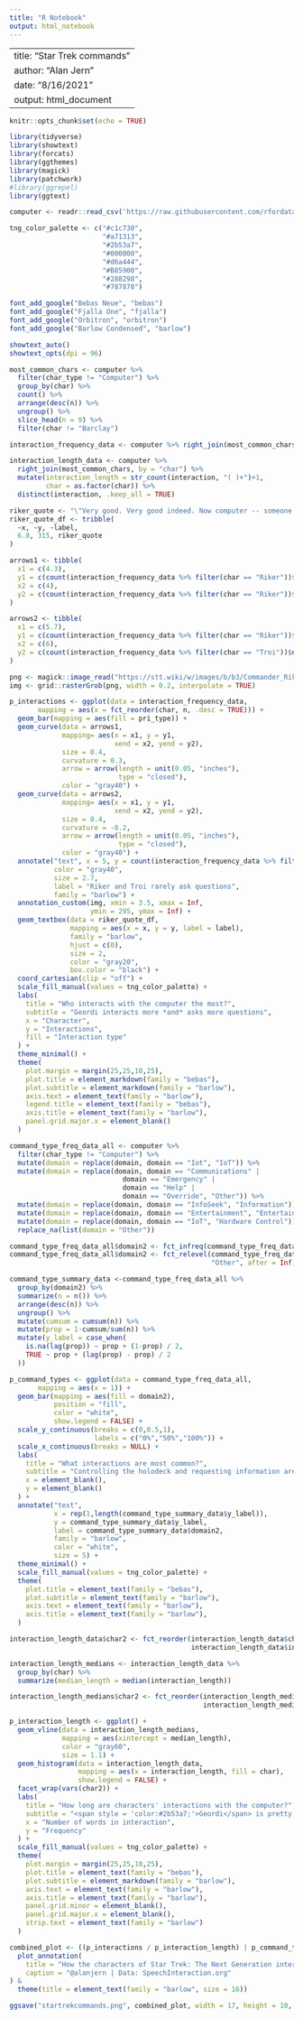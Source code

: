 ```yaml
---
title: "R Notebook"
output: html_notebook
---
```


---
title: "Star Trek commands"
author: "Alan Jern"
date: "8/16/2021"
output: html_document
---

```r
knitr::opts_chunk$set(echo = TRUE)
```

```r
library(tidyverse)
library(showtext)
library(forcats)
library(ggthemes)
library(magick)
library(patchwork)
#library(ggrepel)
library(ggtext)
```

```r
computer <- readr::read_csv('https://raw.githubusercontent.com/rfordatascience/tidytuesday/master/data/2021/2021-08-17/computer.csv')
```

```r

tng_color_palette <- c("#c1c730",
                       "#a71313",
                       "#2b53a7",
                       "#000000",
                       "#d6a444",
                       "#B85900",
                       "#288298",
                       "#787878")

font_add_google("Bebas Neue", "bebas")
font_add_google("Fjalla One", "fjalla")
font_add_google("Orbitron", "orbitron")
font_add_google("Barlow Condensed", "barlow")

showtext_auto()
showtext_opts(dpi = 96)

```

```r

most_common_chars <- computer %>% 
  filter(char_type != "Computer") %>%
  group_by(char) %>%
  count() %>%
  arrange(desc(n)) %>%
  ungroup() %>%
  slice_head(n = 9) %>%
  filter(char != "Barclay")

interaction_frequency_data <- computer %>% right_join(most_common_chars, by = "char")

interaction_length_data <- computer %>% 
  right_join(most_common_chars, by = "char") %>%
  mutate(interaction_length = str_count(interaction, "( )+")+1,
         char = as.factor(char)) %>%
  distinct(interaction, .keep_all = TRUE)

riker_quote <- "\"Very good. Very good indeed. Now computer -- someone to play with. A combo.\nSay drums upright bass... piano. And a 'bone for me. Now -- an audience...\nWhoa... too many. I was thinking of something a little more personal... intimate.\nGreat job  boys. But computer... blondes and jazz seldom go together.\""
riker_quote_df <- tribble(
  ~x, ~y, ~label,
  6.8, 315, riker_quote
)

arrows1 <- tibble(
  x1 = c(4.3),
  y1 = c(count(interaction_frequency_data %>% filter(char == "Riker"))$n + 52),
  x2 = c(4),
  y2 = c(count(interaction_frequency_data %>% filter(char == "Riker"))$n + 7)
)

arrows2 <- tibble(
  x1 = c(5.7),
  y1 = c(count(interaction_frequency_data %>% filter(char == "Riker"))$n + 52),
  x2 = c(6),
  y2 = c(count(interaction_frequency_data %>% filter(char == "Troi"))$n + 7)
)

png <- magick::image_read("https://stt.wiki/w/images/b/b3/Commander_Riker_Head.png")
img <- grid::rasterGrob(png, width = 0.2, interpolate = TRUE) 

p_interactions <- ggplot(data = interaction_frequency_data,
       mapping = aes(x = fct_reorder(char, n, .desc = TRUE))) +
  geom_bar(mapping = aes(fill = pri_type)) +
  geom_curve(data = arrows1, 
             mapping= aes(x = x1, y = y1,
                          xend = x2, yend = y2),
             size = 0.4,
             curvature = 0.3,
             arrow = arrow(length = unit(0.05, "inches"),
                           type = "closed"),
             color = "gray40") +
  geom_curve(data = arrows2, 
             mapping= aes(x = x1, y = y1,
                          xend = x2, yend = y2),
             size = 0.4,
             curvature = -0.2,
             arrow = arrow(length = unit(0.05, "inches"),
                           type = "closed"),
             color = "gray40") +
  annotate("text", x = 5, y = count(interaction_frequency_data %>% filter(char == "Riker"))$n + 62,
           color = "gray40",
           size = 2.7,
           label = "Riker and Troi rarely ask questions",
           family = "barlow") +
  annotation_custom(img, xmin = 3.5, xmax = Inf,
                    ymin = 295, ymax = Inf) +
  geom_textbox(data = riker_quote_df,
               mapping = aes(x = x, y = y, label = label),
               family = "barlow",
               hjust = c(0),
               size = 2,
               color = "gray20",
               box.color = "black") +
  coord_cartesian(clip = "off") +
  scale_fill_manual(values = tng_color_palette) +
  labs(
    title = "Who interacts with the computer the most?",
    subtitle = "Geordi interacts more *and* asks more questions",
    x = "Character",
    y = "Interactions",
    fill = "Interaction type"
  ) +
  theme_minimal() +
  theme(
    plot.margin = margin(25,25,10,25),
    plot.title = element_markdown(family = "bebas"),
    plot.subtitle = element_markdown(family = "barlow"),
    axis.text = element_text(family = "barlow"),
    legend.title = element_text(family = "bebas"),
    axis.title = element_text(family = "barlow"),
    panel.grid.major.x = element_blank()
  )


```

```r

command_type_freq_data_all <- computer %>%
  filter(char_type != "Computer") %>%
  mutate(domain = replace(domain, domain == "Iot", "IoT")) %>%
  mutate(domain = replace(domain, domain == "Communications" |
                            domain == "Emergency" |
                            domain == "Help" |
                            domain == "Override", "Other")) %>%
  mutate(domain = replace(domain, domain == "InfoSeek", "Information")) %>%
  mutate(domain = replace(domain, domain == "Entertainment", "Entertainment Control")) %>%
  mutate(domain = replace(domain, domain == "IoT", "Hardware Control")) %>%
  replace_na(list(domain = "Other"))

command_type_freq_data_all$domain2 <- fct_infreq(command_type_freq_data_all$domain)
command_type_freq_data_all$domain2 <- fct_relevel(command_type_freq_data_all$domain2, 
                                                  "Other", after = Inf)

command_type_summary_data <-command_type_freq_data_all %>% 
  group_by(domain2) %>% 
  summarize(n = n()) %>% 
  arrange(desc(n)) %>% 
  ungroup() %>% 
  mutate(cumsum = cumsum(n)) %>% 
  mutate(prop = 1-cumsum/sum(n)) %>% 
  mutate(y_label = case_when(
    is.na(lag(prop)) ~ prop + (1-prop) / 2,
    TRUE ~ prop + (lag(prop) - prop) / 2
  ))

p_command_types <- ggplot(data = command_type_freq_data_all,
       mapping = aes(x = 1)) +
  geom_bar(mapping = aes(fill = domain2),
           position = "fill",
           color = "white",
           show.legend = FALSE) +
  scale_y_continuous(breaks = c(0,0.5,1),
                     labels = c("0%","50%","100%")) +
  scale_x_continuous(breaks = NULL) +
  labs(
    title = "What interactions are most common?",
    subtitle = "Controlling the holodeck and requesting information are most common",
    x = element_blank(),
    y = element_blank()
  ) +
  annotate("text", 
           x = rep(1,length(command_type_summary_data$y_label)),
           y = command_type_summary_data$y_label,
           label = command_type_summary_data$domain2,
           family = "barlow",
           color = "white",
           size = 5) +
  theme_minimal() +
  scale_fill_manual(values = tng_color_palette) +
  theme(
    plot.title = element_text(family = "bebas"),
    plot.subtitle = element_text(family = "barlow"),
    axis.text = element_text(family = "barlow"),
    axis.title = element_text(family = "barlow"),
  )

```

```r

interaction_length_data$char2 <- fct_reorder(interaction_length_data$char,
                                             interaction_length_data$interaction_length, .desc = TRUE)

interaction_length_medians <- interaction_length_data %>% 
  group_by(char) %>% 
  summarize(median_length = median(interaction_length))

interaction_length_medians$char2 <- fct_reorder(interaction_length_medians$char,
                                                interaction_length_medians$median_length, .desc = TRUE)

p_interaction_length <- ggplot() +
  geom_vline(data = interaction_length_medians,
             mapping = aes(xintercept = median_length),
             color = "gray60",
             size = 1.1) +
  geom_histogram(data = interaction_length_data,
                 mapping = aes(x = interaction_length, fill = char),
                 show.legend = FALSE) +
  facet_wrap(vars(char2)) +
  labs(
    title = "How long are characters' interactions with the computer?",
    subtitle = "<span style = 'color:#2b53a7;'>Geordi</span> is pretty chatty. Picard, not so much.",
    x = "Number of words in interaction",
    y = "Frequency"
  ) +
  scale_fill_manual(values = tng_color_palette) +
  theme(
    plot.margin = margin(25,25,10,25),
    plot.title = element_text(family = "bebas"),
    plot.subtitle = element_markdown(family = "barlow"),
    axis.text = element_text(family = "barlow"),
    axis.title = element_text(family = "barlow"),
    panel.grid.minor = element_blank(),
    panel.grid.major.x = element_blank(),
    strip.text = element_text(family = "barlow")
  )

```

```r

combined_plot <- ((p_interactions / p_interaction_length) | p_command_types) +
  plot_annotation(
    title = "How the characters of Star Trek: The Next Generation interact with The Enterprise's computer",
    caption = "@alanjern | Data: SpeechInteraction.org"
) &
  theme(title = element_text(family = "barlow", size = 16))

ggsave("startrekcommands.png", combined_plot, width = 17, height = 10, units = "in")

```
